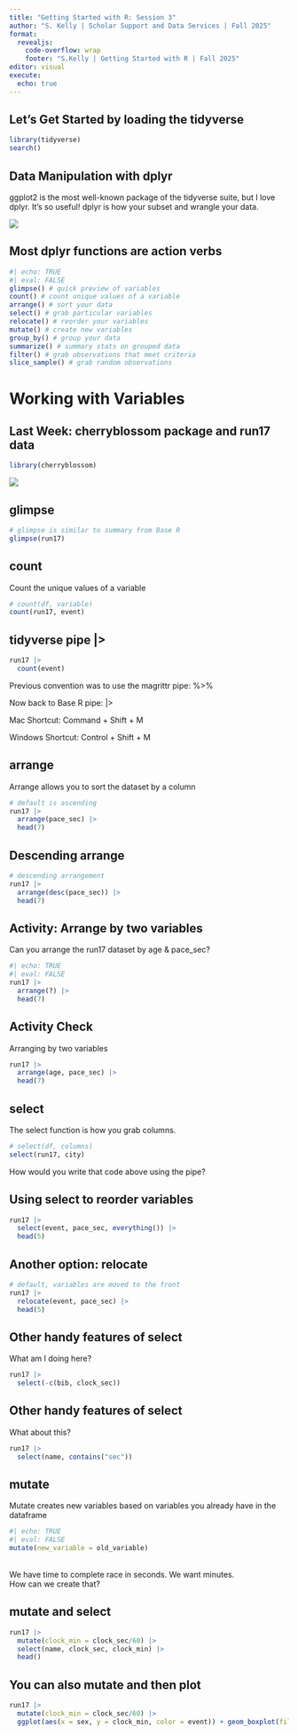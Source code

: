 ```yaml
---
title: "Getting Started with R: Session 3"
author: "S. Kelly | Scholar Support and Data Services | Fall 2025"
format: 
  revealjs: 
    code-overflow: wrap
    footer: "S.Kelly | Getting Started with R | Fall 2025"
editor: visual
execute: 
  echo: true
---
```


## Let's Get Started by loading the tidyverse

```r
library(tidyverse)
search()
```

## Data Manipulation with dplyr

ggplot2 is the most well-known package of the tidyverse suite, but I love dplyr. It's so useful! dplyr is how your subset and wrangle your data.

![](images/dplyr.png){fig-align="center"}

## Most dplyr functions are action verbs

```r
#| echo: TRUE
#| eval: FALSE
glimpse() # quick preview of variables
count() # count unique values of a variable
arrange() # sort your data
select() # grab particular variables
relocate() # reorder your variables
mutate() # create new variables
group_by() # group your data
summarize() # summary stats on grouped data
filter() # grab observations that meet criteria
slice_sample() # grab random observations
```

# Working with Variables

## Last Week: cherryblossom package and run17 data

```r
library(cherryblossom)
```

![](images/cherryblossomflickr_adamFagen.jpg)


## glimpse

```r
# glimpse is similar to summary from Base R
glimpse(run17)
```

## count

Count the unique values of a variable

```r
# count(df, variable)
count(run17, event)
```

## tidyverse pipe \|\>

```r
run17 |> 
  count(event)
```

Previous convention was to use the magrittr pipe: %\>%

Now back to Base R pipe: \|\>

Mac Shortcut: Command + Shift + M

Windows Shortcut: Control + Shift + M

## arrange

Arrange allows you to sort the dataset by a column

```r
# default is ascending
run17 |> 
  arrange(pace_sec) |> 
  head(7) 
```

## Descending arrange

```r
# descending arrangement
run17 |> 
  arrange(desc(pace_sec)) |> 
  head(7)
```

## Activity: Arrange by two variables

Can you arrange the run17 dataset by age & pace_sec?

```r
#| echo: TRUE
#| eval: FALSE
run17 |> 
  arrange(?) |> 
  head(7) 
```

## Activity Check

Arranging by two variables

```r
run17 |> 
  arrange(age, pace_sec) |> 
  head(7) 
```

## select

The select function is how you grab columns.

```r
# select(df, columns)
select(run17, city) 
```

How would you write that code above using the pipe?

## Using select to reorder variables

```r
run17 |> 
  select(event, pace_sec, everything()) |> 
  head(5)
```

## Another option: relocate

```r
# default, variables are moved to the front
run17 |> 
  relocate(event, pace_sec) |> 
  head(5)
```

## Other handy features of select

What am I doing here?

```r
run17 |> 
  select(-c(bib, clock_sec)) 
```

## Other handy features of select

What about this?

```r
run17 |> 
  select(name, contains("sec"))
```

## mutate

Mutate creates new variables based on variables you already have in the dataframe

```r
#| echo: TRUE
#| eval: FALSE
mutate(new_variable = old_variable)
```

<br> We have time to complete race in seconds. We want minutes. <br> How can we create that?

## mutate and select

```r
run17 |> 
  mutate(clock_min = clock_sec/60) |> 
  select(name, clock_sec, clock_min) |> 
  head()
```

## You can also mutate and then plot

```r
run17 |> 
  mutate(clock_min = clock_sec/60) |> 
  ggplot(aes(x = sex, y = clock_min, color = event)) + geom_boxplot(fill = "transparent")
```

